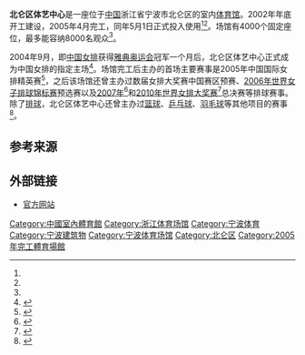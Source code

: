 {{Infobox Stadium
| stadium_name      = 北仑区体艺中心
| nickname          = 
| image             = File:Beilun Art and Sport Center, 2014-06-07.JPG
| imagesize         = 220px
| fullname          = 北仑区体艺中心
| location          = {{PRC}}[[浙江省|浙江省]][[宁波市|宁波市]][[北仑区|北仑区]]
| coordinates       = {{coord|29.8994426|121.8320704|type:landmark|format=dms|display=inline,title}}
| broke_ground      = 2002年12月28日<ref name="gov">{{cite web|url=http://blxxgk.bl.gov.cn/xxgk/jcms_files/jcms1/web26/site/art/2013/8/12/art_6331_167.html|title=北仑区文化广电新闻出版局（体育局）|work=北仑区人民政府办公室|date=2013-08-12|accessdate=2016-07-06|archive-date=2017-02-20|archive-url=https://web.archive.org/web/20170220214410/http://blxxgk.bl.gov.cn/xxgk/jcms_files/jcms1/web26/site/art/2013/8/12/art_6331_167.html|dead-url=no}}</ref>
| built             = 2005年4月<ref name="gov"/>
| opened            = 2005年5月1日<ref name="open">{{cite web|url=http://www.bl.gov.cn/doc/zffw/zwdt/bdyw/content/45803.shtml|title=中国女排北仑新家5月1日投入使用|publisher=北仑之窗|date=2005-04-11|accessdate=2016-07-06|archive-url=https://web.archive.org/web/20170220214312/http://www.bl.gov.cn/doc/zffw/zwdt/bdyw/content/45803.shtml|archive-date=2017-02-20|dead-url=yes}}</ref>
| renovated         = 
| expanded          = 
| closed            = 
| demolished        = 
| owner             = 北仑区文化体育局
| operator          = 
| construction_cost = 2.3亿[[人民币|人民币]]<ref name="gov"/><ref name="open"/>
| architect         = 
| structural engineer =
| services engineer =
| general_contractor=
| project_manager   =
| main_contractors  = 
| former_names      = 
| tenants           = [[世界女排大奖赛|世界女排大奖赛]]（2005年至2017年）<br/>[[世界女排联赛|世界女排联赛]]（2018年至今）<br/>[[世界男排联赛|世界男排联赛]]（2018年至今）
| seating_capacity  = 8000 
| 
}}

'''北仑区体艺中心'''是一座位于[[中国|中国]]浙江省宁波市北仑区的室内[[体育馆|体育馆]]。2002年年底开工建设，2005年4月完工，同年5月1日正式投入使用<ref name="gov"/><ref name="open"/>。场馆有4000个固定座位，最多能容纳8000名观众<ref name="open"/>。

2004年9月，即[[中国国家女子排球队|中国女排]]获得[[2004年夏季奥林匹克运动会|雅典奥运会]]冠军一个月后，北仑区体艺中心正式成为中国女排的指定主场<ref>{{cite web|url=http://www.bl.gov.cn/doc/zffw/zwdt/bdyw/content/54223.shtml|title=中国女排主场落户北仑|publisher=北仑之窗|date=2004-09-29|accessdate=2016-07-06|archive-url=https://web.archive.org/web/20161011025148/http://www.bl.gov.cn/doc/zffw/zwdt/bdyw/content/54223.shtml|archive-date=2016-10-11|dead-url=yes}}</ref>。场馆完工后主办的首场主要赛事是2005年中国国际女排精英赛<ref>{{cite web|url=http://sports.sina.com.cn/o/2005-05-22/07261572338.shtml|title=中国女排精英赛上试新阵 北仑体艺中心进行赛前训练|publisher=[[新浪网|新浪体育]]|date=2005-05-22|accessdate=2016-07-06|archive-date=2016-08-17|archive-url=https://web.archive.org/web/20160817000503/http://sports.sina.com.cn/o/2005-05-22/07261572338.shtml|dead-url=no}}</ref>，之后该场馆还曾主办过数届女排大奖赛中国赛区预赛、[[2006年世界女子排球锦标赛|2006年世界女子排球锦标赛]]预选赛以及[[2007年世界女排大奖赛|2007年]]<ref>{{cite web|url=http://www.fivb.org/EN/Volleyball/Competitions/WorldGrandPrix/2007/Venues/FinalRound.asp?sm=87|title=FIVB World Grand Prix 2007 - Venues - Final Round|accessdate=2016-07-06|publisher=[[国际排球联合会|FIVB]]|archive-date=2018-03-21|archive-url=https://web.archive.org/web/20180321121517/http://www.fivb.org/EN/Volleyball/Competitions/WorldGrandPrix/2007/Venues/FinalRound.asp?sm=87|dead-url=no}}</ref>和[[2010年世界女排大奖赛|2010年世界女排大奖赛]]<ref>{{cite web|url=http://www.fivb.org/EN/volleyball/competitions/WorldGrandPrix/2010/FinalRound.asp?Tourn=WGP2010|title=FIVB World Grand Prix 2010 - Final Round|publisher=FIVB|accessdate=2016-07-06|archive-date=2016-08-08|archive-url=https://web.archive.org/web/20160808160001/http://www.fivb.org/EN/volleyball/competitions/WorldGrandPrix/2010/FinalRound.asp?Tourn=WGP2010|dead-url=no}}</ref>总决赛等排球赛事。除了[[排球|排球]]，北仑区体艺中心还曾主办过[[篮球|篮球]]、[[乒乓球|乒乓球]]、[[羽毛球|羽毛球]]等其他项目的赛事<ref>{{cite web|url=http://www.sport.gov.cn/n16/n1077/n1467/n2455897/n2455950/n2456341/2505054.html|title=北仑体艺中心运营管理和对外开放情况经验报告|publisher=[[中華人民共和國國家體育總局|国家体育总局]]|date=2011-12-06|accessdate=2016-07-06|archive-date=2016-08-18|archive-url=https://web.archive.org/web/20160818092828/http://www.sport.gov.cn/n16/n1077/n1467/n2455897/n2455950/n2456341/2505054.html|dead-url=no}}</ref>。

==参考来源==
{{reflist}}

==外部链接==
*[https://web.archive.org/web/20170220215045/http://www.bltyzx.com/index.aspx 官方网站]

{{宁波市体育场馆}}

[[Category:中國室內體育館|Category:中國室內體育館]]
[[Category:浙江体育场馆|Category:浙江体育场馆]]
[[Category:宁波体育|Category:宁波体育]]
[[Category:宁波建筑物|Category:宁波建筑物]]
[[Category:宁波体育场馆|Category:宁波体育场馆]]
[[Category:北仑区|Category:北仑区]]
[[Category:2005年完工體育場館|Category:2005年完工體育場館]]